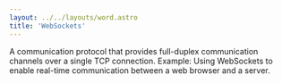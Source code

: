 ```yaml
---
layout: ../../layouts/word.astro
title: 'WebSockets'
---
```

A communication protocol that provides full-duplex communication channels over a single TCP connection. Example: Using WebSockets to enable real-time communication between a web browser and a server.